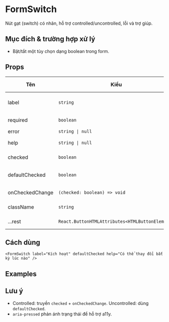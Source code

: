 
# FormSwitch

Nút gạt (switch) có nhãn, hỗ trợ controlled/uncontrolled, lỗi và trợ giúp.

## Mục đích & trường hợp xử lý

- Bật/tắt một tùy chọn dạng boolean trong form.

## Props

| Tên | Kiểu | Mặc định | Mô tả |
| --- | --- | --- | --- |
| label | `string` | - | Nhãn hiển thị bên trái switch |
| required | `boolean` | `false` | Thêm dấu `*` cạnh nhãn |
| error | `string \| null` | - | Thông báo lỗi |
| help | `string \| null` | - | Gợi ý/hướng dẫn |
| checked | `boolean` | - | Trạng thái controlled |
| defaultChecked | `boolean` | - | Trạng thái ban đầu (uncontrolled) |
| onCheckedChange | `(checked: boolean) => void` | - | Callback khi đổi trạng thái |
| className | `string` | - | Bổ sung class Tailwind |
| ...rest | `React.ButtonHTMLAttributes<HTMLButtonElement>` | - | Thuộc tính button gốc |

## Cách dùng
```tsx
<FormSwitch label="Kích hoạt" defaultChecked help="Có thể thay đổi bất kỳ lúc nào" />
```

## Examples

<FormSwitchBasicDemo />

<FormSwitchControlledDemo />

## Lưu ý

- Controlled: truyền `checked` + `onCheckedChange`. Uncontrolled: dùng `defaultChecked`.
- `aria-pressed` phản ánh trạng thái để hỗ trợ a11y.


